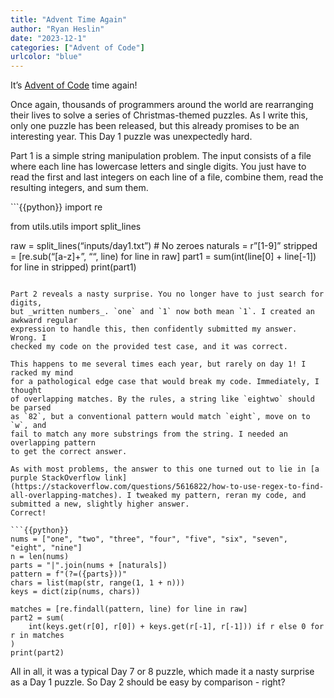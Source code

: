 ```yaml
---
title: "Advent Time Again"
author: "Ryan Heslin"
date: "2023-12-1"
categories: ["Advent of Code"]
urlcolor: "blue"
---
```


It's [Advent of Code](https://adventofcode.com/) time again! 

Once again, thousands of programmers around the world are rearranging their lives 
to solve a series of Christmas-themed puzzles. As I write this, only one puzzle 
has been released, but this already promises to be an interesting year. 
This Day 1 puzzle was unexpectedly hard.

Part 1 is a simple string manipulation problem. The input consists of a file where each 
line has lowercase letters and single digits. You just have to read the first 
and last integers on each line of a file, combine them, read the resulting integers, 
and sum them.

```{{python}}
import re

from utils.utils import split_lines

raw = split_lines("inputs/day1.txt")
# No zeroes
naturals = r"[1-9]"
stripped = [re.sub("[a-z]+", "", line) for line in raw]
part1 = sum(int(line[0] + line[-1]) for line in stripped)
print(part1)
```

Part 2 reveals a nasty surprise. You no longer have to just search for digits, 
but _written numbers_. `one` and `1` now both mean `1`. I created an awkward regular 
expression to handle this, then confidently submitted my answer. Wrong. I 
checked my code on the provided test case, and it was correct. 

This happens to me several times each year, but rarely on day 1! I racked my mind 
for a pathological edge case that would break my code. Immediately, I thought 
of overlapping matches. By the rules, a string like `eightwo` should be parsed 
as `82`, but a conventional pattern would match `eight`, move on to `w`, and 
fail to match any more substrings from the string. I needed an overlapping pattern 
to get the correct answer. 

As with most problems, the answer to this one turned out to lie in [a purple StackOverflow link](https://stackoverflow.com/questions/5616822/how-to-use-regex-to-find-all-overlapping-matches). I tweaked my pattern, reran my code, and submitted a new, slightly higher answer. 
Correct!

```{{python}}
nums = ["one", "two", "three", "four", "five", "six", "seven", "eight", "nine"]
n = len(nums)
parts = "|".join(nums + [naturals])
pattern = f"(?=({parts}))"
chars = list(map(str, range(1, 1 + n)))
keys = dict(zip(nums, chars))

matches = [re.findall(pattern, line) for line in raw]
part2 = sum(
    int(keys.get(r[0], r[0]) + keys.get(r[-1], r[-1])) if r else 0 for r in matches
)
print(part2)
```

All in all, it was a typical Day 7 or 8 puzzle, which made it a nasty surprise as 
a Day 1 puzzle. So Day 2 should be easy by comparison - right?

